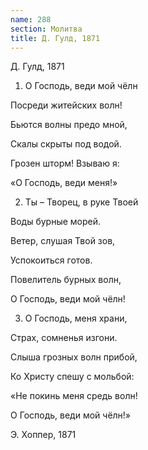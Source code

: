 ```yaml
---
name: 288
section: Молитва
title: Д. Гулд, 1871
---
```

Д. Гулд, 1871


1. О Господь, веди мой чёлн

Посреди житейских волн!

Бьются волны предо мной,

Скалы скрыты под водой.

Грозен шторм! Взываю я:

«О Господь, веди меня!»


2. Ты – Творец, в руке Твоей

Воды бурные морей.

Ветер, слушая Твой зов,

Успокоиться готов.

Повелитель бурных волн,

О Господь, веди мой чёлн!


3. О Господь, меня храни,

Страх, сомненья изгони.

Слыша грозных волн прибой,

Ко Христу спешу с мольбой:

«Не покинь меня средь волн!

О Господь, веди мой чёлн!»


Э. Хоппер, 1871